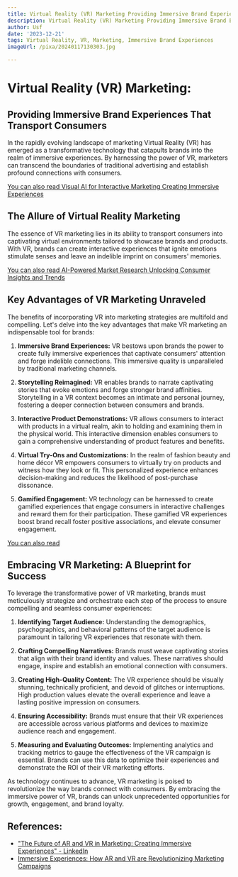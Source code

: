 ```yaml
---
title: Virtual Reality (VR) Marketing Providing Immersive Brand Experiences
description: Virtual Reality (VR) Marketing Providing Immersive Brand Experiences
author: Usf
date: '2023-12-21'
tags: Virtual Reality, VR, Marketing, Immersive Brand Experiences
imageUrl: /pixa/20240117130303.jpg

---
```

# Virtual Reality (VR) Marketing:
## Providing  Immersive Brand Experiences  That Transport Consumers

In  the rapidly evolving landscape of marketing Virtual Reality (VR) has emerged as a  transformative technology that catapults  brands  into the realm of immersive experiences. By harnessing the power of VR, marketers can transcend the boundaries of traditional advertising and establish profound connections with consumers.

[You can also read Visual AI for Interactive Marketing Creating Immersive Experiences](Visual%20AI%20for%20Interactive%20Marketing%20Creating%20Immersive%20Experiences)


## The Allure of Virtual Reality Marketing

The essence of VR marketing lies in its ability to transport consumers  into  captivating virtual environments tailored to showcase brands and products. With VR, brands can create interactive experiences  that ignite emotions stimulate senses and leave an  indelible imprint on consumers' memories.

[You can also read  AI-Powered Market Research  Unlocking Consumer Insights and Trends](AI-Powered%20Market%20Research%20Unlocking%20Consumer%20Insights%20and%20Trends)


## Key  Advantages of VR Marketing Unraveled

The benefits  of incorporating VR into marketing strategies are multifold and compelling. Let's delve into the key advantages  that  make VR marketing an indispensable tool for brands:

1. **Immersive Brand Experiences:** VR bestows upon  brands the power to create fully immersive experiences that captivate consumers' attention and forge indelible connections. This immersive quality is unparalleled  by traditional marketing channels.

2. **Storytelling Reimagined:** VR enables brands to narrate captivating stories that evoke emotions and forge stronger brand  affinities. Storytelling in a VR context becomes an intimate and personal journey, fostering a deeper connection between consumers and brands.

3. **Interactive Product Demonstrations:** VR allows consumers to interact with products in  a virtual  realm, akin to  holding and examining them in the physical world. This interactive dimension enables consumers to gain  a comprehensive understanding of  product features  and benefits.

4. **Virtual Try-Ons and Customizations:** In  the  realm  of fashion  beauty and home décor VR empowers consumers to virtually try  on products and witness how they look or fit.  This personalized experience enhances decision-making and reduces the likelihood of post-purchase dissonance.

5. **Gamified Engagement:** VR technology can be harnessed to create gamified experiences that engage consumers in interactive challenges and reward them for their participation. These gamified VR experiences  boost brand recall foster positive associations, and elevate consumer engagement.

[You can also read ]()


## Embracing  VR  Marketing: A Blueprint for Success

To leverage the transformative power  of VR marketing, brands must  meticulously strategize and orchestrate  each step of the process to ensure compelling and seamless  consumer experiences:

1. **Identifying Target Audience:** Understanding the demographics, psychographics, and behavioral patterns of the target audience is paramount  in tailoring VR experiences that resonate with them.

2. **Crafting Compelling Narratives:** Brands  must weave captivating stories that align  with their brand identity and values. These narratives should  engage, inspire and establish an emotional connection with  consumers.

3. **Creating High-Quality Content:** The VR experience should be visually stunning, technically proficient, and devoid of glitches or interruptions. High production values elevate  the overall experience and leave  a lasting positive impression on consumers.

4. **Ensuring Accessibility:** Brands must  ensure that their  VR experiences are accessible across various platforms and  devices to maximize audience reach and engagement.

5. **Measuring and Evaluating Outcomes:** Implementing analytics and tracking metrics to gauge the effectiveness  of the VR campaign is essential. Brands can use this data  to optimize their experiences and demonstrate the ROI  of their VR marketing efforts.

As technology continues  to advance, VR marketing  is  poised to revolutionize the way brands connect with consumers.  By embracing the immersive power of VR, brands can unlock unprecedented opportunities for growth, engagement, and brand loyalty.

## References:
- ["The Future of AR and VR in Marketing: Creating Immersive Experiences" - LinkedIn](https://www.linkedin.com/pulse/future-ar-vr-marketing-creating-immersive-experiences-jalal-umer-ius9e?trk=article-ssr-frontend-pulse_more-articles_related-content-card)
- [Immersive Experiences: How AR and VR are Revolutionizing Marketing Campaigns](https://www.linkedin.com/pulse/immersive-experiences-how-ar-vr-revolutionizing-marketing-campaigns)
